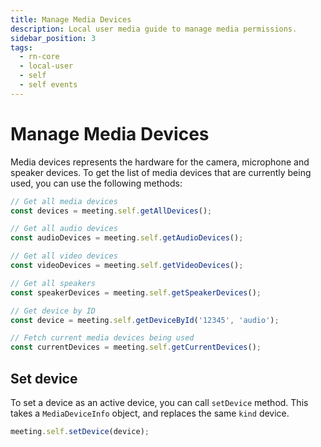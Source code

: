 ```yaml
---
title: Manage Media Devices
description: Local user media guide to manage media permissions.
sidebar_position: 3
tags:
  - rn-core
  - local-user
  - self
  - self events
---
```


# Manage Media Devices

Media devices represents the hardware for the camera, microphone and speaker
devices. To get the list of media devices that are currently being used, you can
use the following methods:

```js
// Get all media devices
const devices = meeting.self.getAllDevices();

// Get all audio devices
const audioDevices = meeting.self.getAudioDevices();

// Get all video devices
const videoDevices = meeting.self.getVideoDevices();

// Get all speakers
const speakerDevices = meeting.self.getSpeakerDevices();

// Get device by ID
const device = meeting.self.getDeviceById('12345', 'audio');

// Fetch current media devices being used
const currentDevices = meeting.self.getCurrentDevices();
```

## Set device

To set a device as an active device, you can call `setDevice` method. This takes
a `MediaDeviceInfo` object, and replaces the same `kind` device.

```js
meeting.self.setDevice(device);
```

<head>
  <title>React Native Core Manage Media Devices</title>
</head>
